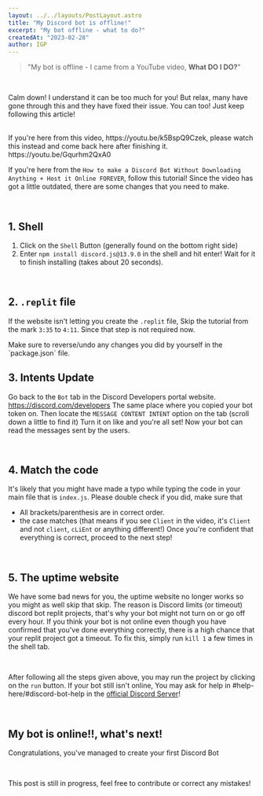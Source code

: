 ```yaml
---
layout: ../../layouts/PostLayout.astro
title: "My Discord bot is offline!"
excerpt: "My bot offline - what to do?"
createdAt: "2023-02-28"
author: IGP
---
```



> "My bot is offline - I came from a YouTube video, **What DO I DO?**"

<br />

Calm down! I understand it can be too much for you! But relax, many have gone through this and they have fixed their issue.
You can too! Just keep following this article!

<br />

<Callout type="error">
If you're here from this video, https://youtu.be/k5BspQ9Czek, please watch this instead and come back here after finishing it. https://youtu.be/Gqurhm2QxA0
</ Callout>

<br />

If you're here from the `How to make a Discord Bot Without Downloading Anything + Host it Online FOREVER`, follow this tutorial!
Since the video has got a little outdated, there are some changes that you need to make.

<br />

## 1. Shell

1. Click on the `Shell` Button (generally found on the bottom right side)
2. Enter `npm install discord.js@13.9.0` in the shell and hit enter!
   Wait for it to finish installing (takes about 20 seconds).

<br />

## 2. `.replit` file

If the website isn't letting you create the `.replit` file,
Skip the tutorial from the mark `3:35` to `4:11`. Since that step is not required now.

<Callout type="info">
  Make sure to reverse/undo any changes you did by yourself in the
  `package.json` file.
</Callout>

<br />

## 3. Intents Update

Go back to the `Bot` tab in the Discord Developers portal website.
https://discord.com/developers
The same place where you copied your bot token on.
Then locate the `MESSAGE CONTENT INTENT` option on the tab (scroll down a little to find it)
Turn it on like and you're all set!
Now your bot can read the messages sent by the users.

<br />

## 4. Match the code

It's likely that you might have made a typo while typing the code in your main file that is `index.js`.
Please double check if you did, make sure that

- All brackets/parenthesis are in correct order.
- the case matches (that means if you see `Client` in the video, it's `Client` and not `client`, `cLiEnt` or anything different!)
  Once you're confident that everything is correct, proceed to the next step!

<br />

## 5. The uptime website

We have some bad news for you, the uptime website no longer works so you might as well skip that skip.
The reason is Discord limits (or timeout) discord bot replit projects, that's why your bot might not turn on or go off every hour.
If you think your bot is not online even though you have confirmed that you've done everything correctly, there is a high chance that your replit project got a timeout.
To fix this, simply run `kill 1` a few times in the shell tab.

<br />

After following all the steps given above, you may run the project by clicking on the `run` button.
If your bot still isn't online, You may ask for help in #help-here/#discord-bot-help in the [official Discord Server](https://discord.gg/igp)!

<br />

## My bot is online!!, what's next!

Congratulations, you've managed to create your first Discord Bot

<br />

This post is still in progress, feel free to contribute or correct any mistakes!
